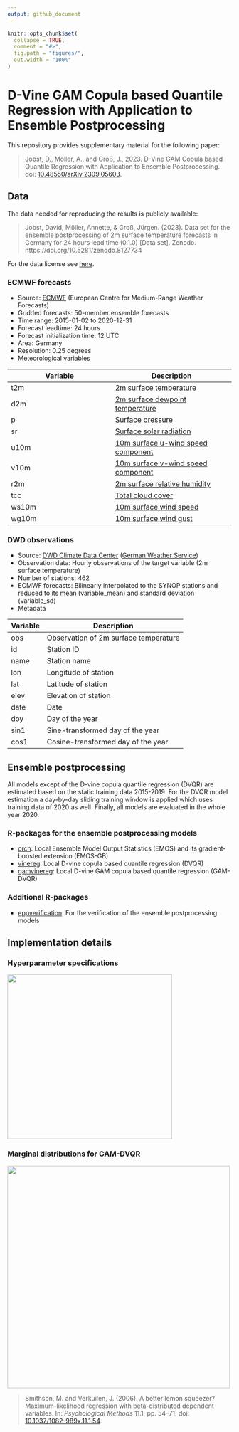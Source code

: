 ```yaml
---
output: github_document
---
```


```r
knitr::opts_chunk$set(
  collapse = TRUE,
  comment = "#>",
  fig.path = "figures/",
  out.width = "100%"
)
```

# D-Vine GAM Copula based Quantile Regression with Application to Ensemble Postprocessing

This repository provides supplementary material for the following paper:

> Jobst, D., Möller, A., and Groß, J., 2023. D-Vine GAM Copula based Quantile Regression with Application to Ensemble Postprocessing. doi: [10.48550/arXiv.2309.05603](https://arxiv.org/abs/2309.05603).

## Data

The data needed for reproducing the results is publicly available:

> Jobst, David, Möller, Annette, & Groß, Jürgen. (2023). Data set for the ensemble postprocessing of 2m surface temperature forecasts in Germany for 24 hours lead time (0.1.0) [Data set]. Zenodo. https://doi.org/10.5281/zenodo.8127734

For the data license see [here](https://github.com/jobstdavid/paper_gamvinereg/DATA_LICENSE.txt).

### ECMWF forecasts

- Source: [ECMWF](https://www.ecmwf.int) (European Centre for Medium-Range Weather Forecasts)
- Gridded forecasts: 50-member ensemble forecasts 
- Time range: 2015-01-02 to 2020-12-31
- Forecast leadtime: 24 hours
- Forecast initialization time: 12 UTC
- Area: Germany
- Resolution: 0.25 degrees
- Meteorological variables

|Variable| Description|
|-------------|---------------|
|t2m| [2m surface temperature](https://codes.ecmwf.int/grib/param-db/?id=167)|
|d2m| [2m surface dewpoint temperature](https://codes.ecmwf.int/grib/param-db/?id=168) |
|p| [Surface pressure](https://codes.ecmwf.int/grib/param-db/?id=134) |
|sr| [Surface solar radiation](https://codes.ecmwf.int/grib/param-db/?id=176) |
|u10m| [10m surface u-wind speed component](https://codes.ecmwf.int/grib/param-db/?id=165) |
|v10m| [10m surface v-wind speed component](https://codes.ecmwf.int/grib/param-db/?id=166)|
|r2m| [2m surface relative humidity](https://doi.org/10.1175/1520-0450(1996)035<0601:IMFAOS>2.0.CO;2)|
|tcc| [Total cloud cover](https://codes.ecmwf.int/grib/param-db/?id=164) |
|ws10m| [10m surface wind speed](https://confluence.ecmwf.int/pages/viewpage.action?pageId=133262398)|
|wg10m| [10m surface wind gust](https://codes.ecmwf.int/grib/param-db/?id=49) |

### DWD observations

- Source: [DWD Climate Data Center](https://opendata.dwd.de/climate_environment/CDC/observations_germany/climate/hourly/air_temperature/historical/BESCHREIBUNG_obsgermany_climate_hourly_tu_historical_de.pdf) ([German Weather Service](https://www.dwd.de))
- Observation data: Hourly observations of the target variable (2m surface temperature)
- Number of stations: 462
- ECMWF forecasts: Bilinearly interpolated to the SYNOP stations and reduced to its mean (variable_mean) and standard deviation (variable_sd)
- Metadata

|Variable| Description|
|-------------|---------------|
|obs| Observation of 2m surface temperature|
|id| Station ID |
|name| Station name |
|lon| Longitude of station|
|lat| Latitude of station|
|elev| Elevation of station|
|date| Date|
|doy| Day of the year|
|sin1| Sine-transformed day of the year|
|cos1| Cosine-transformed day of the year|

## Ensemble postprocessing
All models except of the D-vine copula quantile regression (DVQR) are estimated based on the static training data 2015-2019. For the DVQR model estimation a day-by-day sliding training window is applied which uses training data of 2020 as well. Finally, all models are evaluated in the whole year 2020.

### R-packages for the ensemble postprocessing models
- [crch](https://cran.r-project.org/web/packages/crch/index.html): Local Ensemble Model Output Statistics (EMOS) and its gradient-boosted extension (EMOS-GB)
- [vinereg](https://cran.r-project.org/web/packages/vinereg/index.html): Local D-vine copula based quantile regression (DVQR)
- [gamvinereg](https://github.com/jobstdavid/gamvinereg): Local D-vine GAM copula based quantile regression (GAM-DVQR)

### Additional R-packages
- [eppverification](https://github.com/jobstdavid/eppverification): For the verification of the ensemble postprocessing models


## Implementation details

### Hyperparameter specifications

<img src="figures/tab1.jpg" width="370">

### Marginal distributions for GAM-DVQR

<img src="figures/tab2.jpg" width="500">

> Smithson, M. and Verkuilen, J. (2006). A better lemon squeezer? Maximum-likelihood regression with beta-distributed dependent variables. In: *Psychological Methods* 11.1, pp. 54–71. doi: [10.1037/1082-989x.11.1.54](http://doi.org/10.1037/1082-989x.11.1.54).

